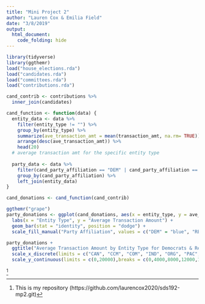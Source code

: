 ```yaml
---
title: "Mini Project 2"
author: "Lauren Cox & Emilia Field"
date: "3/8/2019"
output: 
  html_document:
    code_folding: hide
---
```


```r
library(tidyverse)
library(ggthemr)
load("house_elections.rda")
load("candidates.rda")
load("committees.rda")
load("contributions.rda")
```

```r
cand_contrib <- contributions %>%
  inner_join(candidates)
```

```r
cand_function <- function(data) {
  entity_data <- data %>%
    filter(entity_type != "") %>%
    group_by(entity_type) %>%
    summarize(ave_transaction_amt = mean(transaction_amt, na.rm= TRUE)) %>%
    arrange(desc(ave_transaction_amt)) %>%
    head(20)
  # average transaction amt for the specific entity type
  
  party_data <- data %>%
    filter(cand_party_affiliation == "DEM" | cand_party_affiliation == "REP") %>%
    group_by(cand_party_affiliation) %>%
    left_join(entity_data) 
}

cand_donations <- cand_function(cand_contrib)
```

```r
ggthemr("grape")
party_donations <- ggplot(cand_donations, aes(x = entity_type, y = ave_transaction_amt, fill = cand_party_affiliation)) +
  labs(x = "Entity Type", y = "Average Transaction Amount") +
  geom_bar(stat = "identity", position = "dodge") +
  scale_fill_manual("Party Affiliation", values = c("DEM" = "blue", "REP" = "red"))

party_donations +
  ggtitle("Average Transaction Amount by Entity Type for Democrats & Republicans") +
  scale_x_discrete(limits = c("CAN", "CCM", "COM", "IND", "ORG", "PAC", "PTY")) +
  scale_y_continuous(limits = c(0,20000),breaks = c(0,4000,8000,12000,16000,20000))
```

^[This is my repository (https://github.com/laurencox2020/sds192-mp2.git)]
